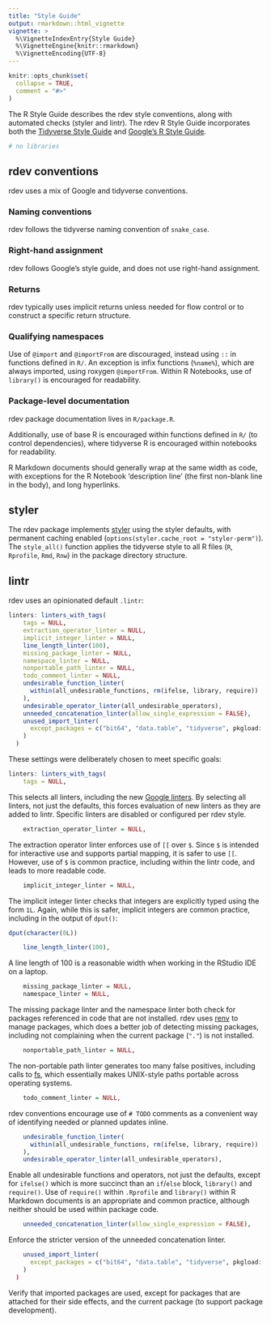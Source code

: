 ```yaml
---
title: "Style Guide"
output: rmarkdown::html_vignette
vignette: >
  %\VignetteIndexEntry{Style Guide}
  %\VignetteEngine{knitr::rmarkdown}
  %\VignetteEncoding{UTF-8}
---
```


```r
knitr::opts_chunk$set(
  collapse = TRUE,
  comment = "#>"
)
```

The R Style Guide describes the rdev style conventions, along with automated checks (styler and
lintr). The rdev R Style Guide incorporates both the
[Tidyverse Style Guide](https://style.tidyverse.org) and
[Google's R Style Guide](https://google.github.io/styleguide/Rguide.html).

```r
# no libraries
```

## rdev conventions

rdev uses a mix of Google and tidyverse conventions.

### Naming conventions

rdev follows the tidyverse naming convention of `snake_case`.

### Right-hand assignment

rdev follows Google's style guide, and does not use right-hand assignment.

### Returns

rdev typically uses implicit returns unless needed for flow control or to construct a specific
return structure.

### Qualifying namespaces

Use of `@import` and `@importFrom` are discouraged, instead using `::` in functions defined in `R/`.
An exception is infix functions (`%name%`), which are always imported, using roxygen `@importFrom`.
Within R Notebooks, use of `library()` is encouraged for readability.

### Package-level documentation

rdev package documentation lives in `R/package.R`.

Additionally, use of base R is encouraged within functions defined in `R/` (to control
dependencies), where tidyverse R is encouraged within notebooks for readability.

R Markdown documents should generally wrap at the same width as code, with exceptions for the R
Notebook 'description line' (the first non-blank line in the body), and long hyperlinks.

## styler

The rdev package implements [styler](https://styler.r-lib.org) using the styler defaults, with
permanent caching enabled (`options(styler.cache_root = "styler-perm")`). The `style_all()` function
applies the tidyverse style to all R files (`R`, `Rprofile`, `Rmd`, `Rnw`) in the package directory
structure.

## lintr

rdev uses an opinionated default `.lintr`:

```r
linters: linters_with_tags(
    tags = NULL,
    extraction_operator_linter = NULL,
    implicit_integer_linter = NULL,
    line_length_linter(100),
    missing_package_linter = NULL,
    namespace_linter = NULL,
    nonportable_path_linter = NULL,
    todo_comment_linter = NULL,
    undesirable_function_linter(
      within(all_undesirable_functions, rm(ifelse, library, require))
    ),
    undesirable_operator_linter(all_undesirable_operators),
    unneeded_concatenation_linter(allow_single_expression = FALSE),
    unused_import_linter(
      except_packages = c("bit64", "data.table", "tidyverse", pkgload::pkg_name("."))
    )
  )
```

These settings were deliberately chosen to meet specific goals:

```r
linters: linters_with_tags(
    tags = NULL,
```

This selects all linters, including the new
[Google linters](https://lintr.r-lib.org/news/index.html#google-linters-3-0-0). By selecting all
linters, not just the defaults, this forces evaluation of new linters as they are added to lintr.
Specific linters are disabled or configured per rdev style.

```r
    extraction_operator_linter = NULL,
```

The extraction operator linter enforces use of `[[` over `$`. Since `$` is intended for interactive
use and supports partial mapping, it is safer to use `[[`. However, use of `$` is common practice,
including within the lintr code, and leads to more readable code.

```r
    implicit_integer_linter = NULL,
```

The implicit integer linter checks that integers are explicitly typed using the form `1L`. Again,
while this is safer, implicit integers are common practice, including in the output of `dput()`:

```r
dput(character(0L))
```

```r
    line_length_linter(100),
```

A line length of 100 is a reasonable width when working in the RStudio IDE on a laptop.

```r
    missing_package_linter = NULL,
    namespace_linter = NULL,
```

The missing package linter and the namespace linter both check for packages referenced in code that
are not installed. rdev uses [renv](https://rstudio.github.io/renv/) to manage packages, which does
a better job of detecting missing packages, including not complaining when the current package
(`"."`) is not installed.

```r
    nonportable_path_linter = NULL,
```

The non-portable path linter generates too many false positives, including calls to
[fs](https://fs.r-lib.org), which essentially makes UNIX-style paths portable across operating
systems.

```r
    todo_comment_linter = NULL,
```

rdev conventions encourage use of `# TODO` comments as a convenient way of identifying needed or
planned updates inline.

```r
    undesirable_function_linter(
      within(all_undesirable_functions, rm(ifelse, library, require))
    ),
    undesirable_operator_linter(all_undesirable_operators),
```

Enable all undesirable functions and operators, not just the defaults, except for `ifelse()` which
is more succinct than an `if`/`else` block, `library()` and `require()`. Use of `require()` within
`.Rprofile` and `library()` within R Markdown documents is an appropriate and common practice,
although neither should be used within package code.

```r
    unneeded_concatenation_linter(allow_single_expression = FALSE),
```

Enforce the stricter version of the unneeded concatenation linter.

```r
    unused_import_linter(
      except_packages = c("bit64", "data.table", "tidyverse", pkgload::pkg_name("."))
    )
  )
```

Verify that imported packages are used, except for packages that are attached for their side
effects, and the current package (to support package development).
